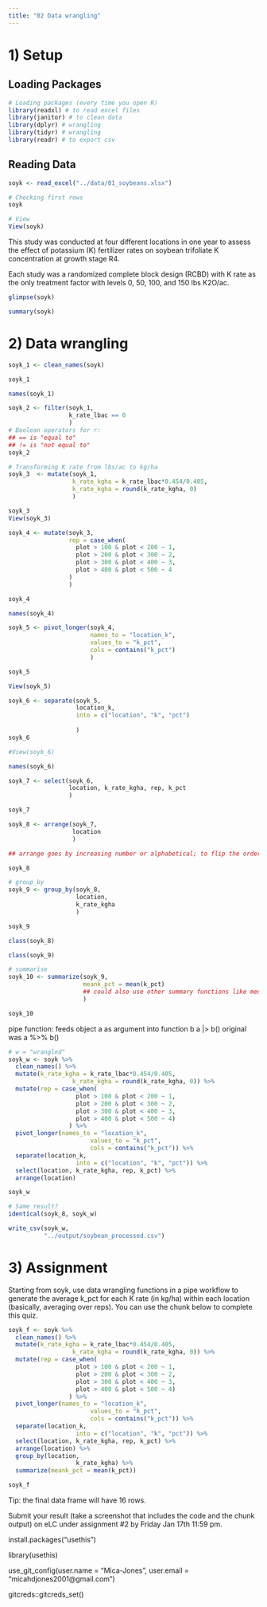 ```yaml
---
title: "02 Data wrangling"
---
```


# 1) Setup  
## Loading Packages
```r
# Loading packages (every time you open R)
library(readxl) # to read excel files
library(janitor) # to clean data
library(dplyr) # wrangling
library(tidyr) # wrangling
library(readr) # to export csv

```

## Reading Data

```r
soyk <- read_excel("../data/01_soybeans.xlsx")

# Checking first rows
soyk

# View
View(soyk)

```

This study was conducted at four different locations in one year to assess the effect of potassium (K) fertilizer rates on soybean trifoliate K concentration at growth stage R4.  

Each study was a randomized complete block design (RCBD) with K rate as the only treatment factor with levels 0, 50, 100, and 150 lbs K2O/ac.

```r
glimpse(soyk)
```

```r
summary(soyk)
```

# 2) Data wrangling  
```r
soyk_1 <- clean_names(soyk)

soyk_1
```


```r
names(soyk_1)

soyk_2 <- filter(soyk_1, 
                 k_rate_lbac == 0
                 )
# Boolean operators for r:
## == is "equal to"
## != is "not equal to"
soyk_2
```

```r
# Transforming K rate from lbs/ac to kg/ha
soyk_3  <- mutate(soyk_1,
                  k_rate_kgha = k_rate_lbac*0.454/0.405,
                  k_rate_kgha = round(k_rate_kgha, 0)
                  )

soyk_3
View(soyk_3)
```

```r
soyk_4 <- mutate(soyk_3,
                 rep = case_when(
                   plot > 100 & plot < 200 ~ 1,
                   plot > 200 & plot < 300 ~ 2,
                   plot > 300 & plot < 400 ~ 3,
                   plot > 400 & plot < 500 ~ 4
                 )
                 )

soyk_4

```

```r
names(soyk_4)

soyk_5 <- pivot_longer(soyk_4,
                       names_to = "location_k",
                       values_to = "k_pct",
                       cols = contains("k_pct")
                       )

soyk_5

View(soyk_5)
```

```r
soyk_6 <- separate(soyk_5,
                   location_k,
                   into = c("location", "k", "pct")
                   
                   )
soyk_6

#View(soyk_6)
```

```r
names(soyk_6)

soyk_7 <- select(soyk_6,
                 location, k_rate_kgha, rep, k_pct
                 )

soyk_7
```

```r
soyk_8 <- arrange(soyk_7,
                  location
                  )

## arrange goes by increasing number or alphabetical; to flip the order, put inside function desc(xyz)

soyk_8
```

```r
# group_by
soyk_9 <- group_by(soyk_8,
                   location,
                   k_rate_kgha
                   )

soyk_9

class(soyk_8)

class(soyk_9)

# summarise
soyk_10 <- summarize(soyk_9,
                     meank_pct = mean(k_pct)
                     ## could also use other summary functions like median, minimum, max, etc.
                     )

soyk_10
```
pipe function:
feeds object a as argument into function b
a |> b()
original was a %>% b()

```r
# w = "wrangled" 
soyk_w <- soyk %>% 
  clean_names() %>% 
  mutate(k_rate_kgha = k_rate_lbac*0.454/0.405,
                  k_rate_kgha = round(k_rate_kgha, 0)) %>% 
  mutate(rep = case_when(
                   plot > 100 & plot < 200 ~ 1,
                   plot > 200 & plot < 300 ~ 2,
                   plot > 300 & plot < 400 ~ 3,
                   plot > 400 & plot < 500 ~ 4)
                 ) %>%
  pivot_longer(names_to = "location_k",
                       values_to = "k_pct",
                       cols = contains("k_pct")) %>%
  separate(location_k,
                   into = c("location", "k", "pct")) %>%
  select(location, k_rate_kgha, rep, k_pct) %>% 
  arrange(location)

soyk_w


```

```r
# Same result?
identical(soyk_8, soyk_w)

```

```r
write_csv(soyk_w,
          "../output/soybean_processed.csv")

```

# 3) Assignment   
Starting from soyk, use data wrangling functions in a pipe workflow to generate the average k_pct for each K rate (in kg/ha) within each location (basically, averaging over reps). You can use the chunk below to complete this quiz.

```r
soyk_f <- soyk %>% 
  clean_names() %>% 
  mutate(k_rate_kgha = k_rate_lbac*0.454/0.405,
                  k_rate_kgha = round(k_rate_kgha, 0)) %>% 
  mutate(rep = case_when(
                   plot > 100 & plot < 200 ~ 1,
                   plot > 200 & plot < 300 ~ 2,
                   plot > 300 & plot < 400 ~ 3,
                   plot > 400 & plot < 500 ~ 4)
                 ) %>%
  pivot_longer(names_to = "location_k",
                       values_to = "k_pct",
                       cols = contains("k_pct")) %>%
  separate(location_k,
                   into = c("location", "k", "pct")) %>%
  select(location, k_rate_kgha, rep, k_pct) %>% 
  arrange(location) %>%
  group_by(location,
                   k_rate_kgha) %>%
  summarize(meank_pct = mean(k_pct))

soyk_f

```


Tip: the final data frame will have 16 rows.

Submit your result (take a screenshot that includes the code and the chunk output) on eLC under assignment #2 by Friday Jan 17th 11:59 pm.

install.packages("usethis")

library(usethis)

use_git_config(user.name = "Mica-Jones", user.email = "micahdjones2001@gmail.com")

gitcreds::gitcreds_set()

